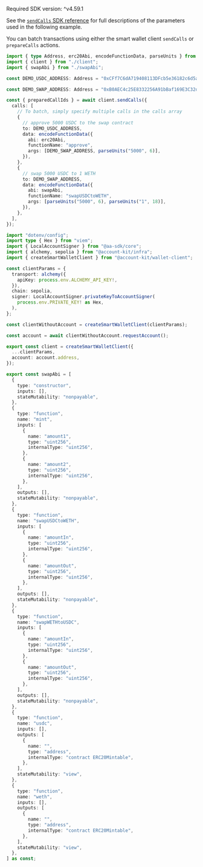 <Info>Required SDK version: ^v4.59.1</Info>

See the [`sendCalls` SDK
reference](/docs/wallets/reference/account-kit/wallet-client/functions/sendCalls)
for full descriptions of the parameters used in the following example.

You can batch transactions using either the smart wallet client `sendCalls` or `prepareCalls` actions.

<CodeBlocks>

```ts twoslash title="sendCalls.ts"
import { type Address, erc20Abi, encodeFunctionData, parseUnits } from "viem";
import { client } from "./client";
import { swapAbi } from "./swapAbi";

const DEMO_USDC_ADDRESS: Address = "0xCFf7C6dA719408113DFcb5e36182c6d5aa491443";

const DEMO_SWAP_ADDRESS: Address = "0xB0AEC4c25E8332256A91bBaf169E3C32dfC3C33C";

const { preparedCallIds } = await client.sendCalls({
  calls: [
    // To batch, simply specify multiple calls in the calls array
    {
      // approve 5000 USDC to the swap contract
      to: DEMO_USDC_ADDRESS,
      data: encodeFunctionData({
        abi: erc20Abi,
        functionName: "approve",
        args: [DEMO_SWAP_ADDRESS, parseUnits("5000", 6)],
      }),
    },
    {
      // swap 5000 USDC to 1 WETH
      to: DEMO_SWAP_ADDRESS,
      data: encodeFunctionData({
        abi: swapAbi,
        functionName: "swapUSDCtoWETH",
        args: [parseUnits("5000", 6), parseUnits("1", 18)],
      }),
    },
  ],
});
```

```ts twoslash title="client.ts"
import "dotenv/config";
import type { Hex } from "viem";
import { LocalAccountSigner } from "@aa-sdk/core";
import { alchemy, sepolia } from "@account-kit/infra";
import { createSmartWalletClient } from "@account-kit/wallet-client";

const clientParams = {
  transport: alchemy({
    apiKey: process.env.ALCHEMY_API_KEY!,
  }),
  chain: sepolia,
  signer: LocalAccountSigner.privateKeyToAccountSigner(
    process.env.PRIVATE_KEY! as Hex,
  ),
};

const clientWithoutAccount = createSmartWalletClient(clientParams);

const account = await clientWithoutAccount.requestAccount();

export const client = createSmartWalletClient({
  ...clientParams,
  account: account.address,
});
```

```ts twoslash title="swapAbi.ts"
export const swapAbi = [
  {
    type: "constructor",
    inputs: [],
    stateMutability: "nonpayable",
  },
  {
    type: "function",
    name: "mint",
    inputs: [
      {
        name: "amount1",
        type: "uint256",
        internalType: "uint256",
      },
      {
        name: "amount2",
        type: "uint256",
        internalType: "uint256",
      },
    ],
    outputs: [],
    stateMutability: "nonpayable",
  },
  {
    type: "function",
    name: "swapUSDCtoWETH",
    inputs: [
      {
        name: "amountIn",
        type: "uint256",
        internalType: "uint256",
      },
      {
        name: "amountOut",
        type: "uint256",
        internalType: "uint256",
      },
    ],
    outputs: [],
    stateMutability: "nonpayable",
  },
  {
    type: "function",
    name: "swapWETHtoUSDC",
    inputs: [
      {
        name: "amountIn",
        type: "uint256",
        internalType: "uint256",
      },
      {
        name: "amountOut",
        type: "uint256",
        internalType: "uint256",
      },
    ],
    outputs: [],
    stateMutability: "nonpayable",
  },
  {
    type: "function",
    name: "usdc",
    inputs: [],
    outputs: [
      {
        name: "",
        type: "address",
        internalType: "contract ERC20Mintable",
      },
    ],
    stateMutability: "view",
  },
  {
    type: "function",
    name: "weth",
    inputs: [],
    outputs: [
      {
        name: "",
        type: "address",
        internalType: "contract ERC20Mintable",
      },
    ],
    stateMutability: "view",
  },
] as const;
```

</CodeBlocks>
